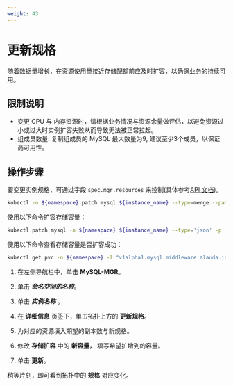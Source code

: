 ```yaml
---
weight: 43
---
```


# 更新规格

随着数据量增长，在资源使用量接近存储配额前应及时扩容，以确保业务的持续可用。

## 限制说明
- 变更 CPU 与 内存资源时，请根据业务情况与资源余量做评估，以避免资源过小或过大时实例扩容失败从而导致无法被正常拉起。
- 组成员数量: 复制组成员的 MySQL 最大数量为9, 建议至少3个成员，以保证高可用性。


## 操作步骤

<Tabs>

<Tab label="CLI">

要变更实例规格，可通过字段 `spec.mgr.resources` 来控制(具体参考[API 文档](../../apis/kubernetes_apis/mgr/01-mysql-mgr))。

```bash
kubectl -n ${namespace} patch mysql ${instance_name} --type=merge --patch='{"spec":{"mgr": {"resources":{"server":{"limits":{"cpu": "4","memory":"8Gi"},"requests":{"cpu":"4", "memory":"8Gi"}}}}}}'
```

使用以下命令扩容存储容量：
```bash
kubectl patch mysql -n ${namespace} ${instance_name} --type='json' -p '[{"op":"replace","path":"/spec/mgr/volumeClaimTemplate/spec/resources/requests/storage","value":"${new_storage}"}]'
```

使用以下命令查看存储容量是否扩容成功：
```bash
kubectl get pvc -n ${namespace} -l "v1alpha1.mysql.middleware.alauda.io/cluster=${instance_name}
```
</Tab>
<Tab label="Web Console">

1. 在左侧导航栏中，单击 **MySQL-MGR**。

2. 单击 ***命名空间的名称***。

3. 单击 ***实例名称*** 。

4. 在 **详细信息** 页签下，单击拓扑上方的 **更新规格**。

5. 为对应的资源填入期望的副本数与新规格。

6. 修改 **存储扩容** 中的 **新容量**， 填写希望扩增到的容量。

7. 单击 **更新**。


</Tab>
</Tabs>

稍等片刻，即可看到拓扑中的 **规格** 对应变化。

